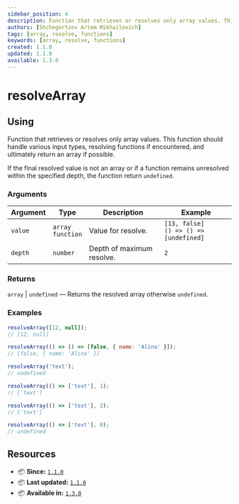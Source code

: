 ```yaml
---
sidebar_position: 4
description: Function that retrieves or resolves only array values. This function should handle various input types, resolving functions if encountered, and ultimately return an array if possible.
authors: [Shchegortzov Artem Mikhailovich]
tags: [array, resolve, functions]
keywords: [array, resolve, functions]
created: 1.1.0
updated: 1.1.0
available: 1.3.0
---
```



# resolveArray

## Using

Function that retrieves or resolves only array values.
This function should handle various input types, resolving functions if encountered, and ultimately return an array if possible.

If the final resolved value is not an array or if a function remains unresolved within the specified depth, the function return `undefined`.

### Arguments

| Argument | Type                      | Description               | Example                                        |
| -------- | ------------------------- | ------------------------- | ---------------------------------------------- |
| `value`  | `array` <br /> `function` | Value for resolve.        | `[13, false]` <br /> `() => () => [undefined]` |
| `depth`  | `number`                  | Depth of maximum resolve. | `2`                                            |

### Returns

`array` | `undefined` — Returns the resolved array otherwise `undefined`.

### Examples

```js
resolveArray([12, null]);
// [12, null]

resolveArray(() => () => [false, { name: 'Alina' }]);
// [false, { name: 'Alina' }]

resolveArray('text');
// undefined

resolveArray(() => ['text'], 1);
// ['text']

resolveArray(() => ['text'], 2);
// ['text']

resolveArray(() => ['text'], 0);
// undefined
```

## Resources

- 📦 **Since:** [`1.1.0`](https://www.npmjs.com/package/shegit/v/1.1.0)
- 📦 **Last updated:** [`1.1.0`](https://www.npmjs.com/package/shegit/v/1.1.0)
- 📦 **Available in:** [`1.3.0`](https://www.npmjs.com/package/shegit/v/1.3.0)

<div style={{ display: 'flex', gap: 20 }}>
  <GitHubResourceButton link="https://github.com/or-temka/shegit/tree/main/src/functions/operation/resolveArray" />
</div>
